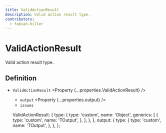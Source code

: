 ```yaml
---
title: ValidActionResult
description: Valid action result type.
contributors:
  - fabian-hiller
---
```



# ValidActionResult

Valid action result type.

## Definition

- `ValidActionResult` <Property {...properties.ValidActionResult} />
  - `output` <Property {...properties.output} />
  - `issues` <Property type="undefined" />

  ValidActionResult: {
    type: {
      type: 'custom',
      name: 'Object',
      generics: [
        {
          type: 'custom',
          name: 'TOutput',
        },
      ],
    },
  },
  output: {
    type: {
      type: 'custom',
      name: 'TOutput',
    },
  },
};
